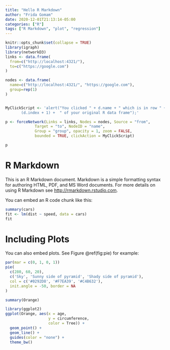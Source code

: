 ```yaml
---
title: "Hello R Markdown"
author: "Frida Gomam"
date: 2020-12-01T21:13:14-05:00
categories: ["R"]
tags: ["R Markdown", "plot", "regression"]
---
```


```r
knitr::opts_chunk$set(collapse = TRUE)
library(igraph)
library(networkD3)
links <- data.frame(
  from=c("http://localhost:4321/"),
  to=c("https://google.com")
)

nodes <- data.frame(
  name=c("http://localhost:4321/", "https://google.com"),
  group=rep(1)
)


MyClickScript <- 'alert("You clicked " + d.name + " which is in row " +
       (d.index + 1) +  " of your original R data frame");'

p <- forceNetwork(Links = links, Nodes = nodes, Source = "from",
             Target = "to", NodeID = "name",
             Group = "group", opacity = 1, zoom = FALSE,
             bounded = TRUE, clickAction = MyClickScript)
```

```r
p

```


# R Markdown

This is an R Markdown document. Markdown is a simple formatting syntax for authoring HTML, PDF, and MS Word documents. For more details on using R Markdown see <http://rmarkdown.rstudio.com>.

You can embed an R code chunk like this:

```r
summary(cars)
fit <- lm(dist ~ speed, data = cars)
fit
```

# Including Plots

You can also embed plots. See Figure \@ref(fig:pie) for example:

```r
par(mar = c(0, 1, 0, 1))
pie(
  c(280, 60, 20),
  c('Sky', 'Sunny side of pyramid', 'Shady side of pyramid'),
  col = c('#0292D8', '#F7EA39', '#C4B632'),
  init.angle = -50, border = NA
)
```

```r
summary(Orange)
```

```r
library(ggplot2)
ggplot(Orange, aes(x = age, 
                   y = circumference, 
                   color = Tree)) +
  geom_point() +
  geom_line() +
  guides(color = "none") +
  theme_bw()
```
